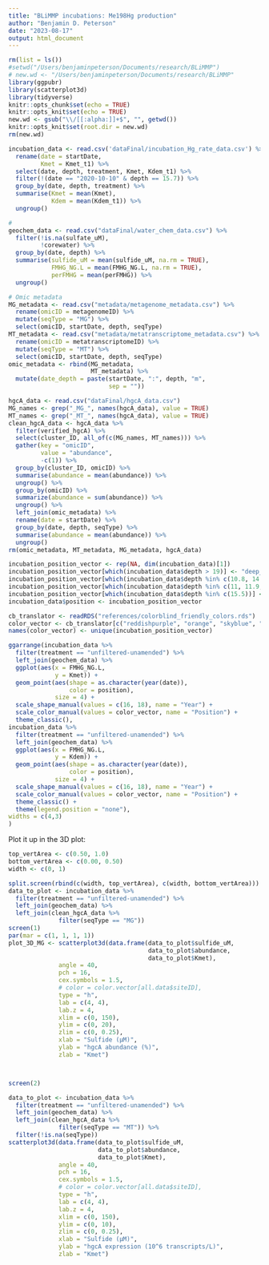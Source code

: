 ```yaml
---
title: "BLiMMP incubations: Me198Hg production"
author: "Benjamin D. Peterson"
date: "2023-08-17"
output: html_document
---
```


```r
  
rm(list = ls())
#setwd("/Users/benjaminpeterson/Documents/research/BLiMMP")
# new.wd <- "/Users/benjaminpeterson/Documents/research/BLiMMP"
library(ggpubr)
library(scatterplot3d)
library(tidyverse)
knitr::opts_chunk$set(echo = TRUE)
knitr::opts_knit$set(echo = TRUE)
new.wd <- gsub("\\/[[:alpha:]]+$", "", getwd())
knitr::opts_knit$set(root.dir = new.wd)
rm(new.wd)
```

```r
incubation_data <- read.csv('dataFinal/incubation_Hg_rate_data.csv') %>%
  rename(date = startDate,
         Kmet = Kmet_t1) %>%
  select(date, depth, treatment, Kmet, Kdem_t1) %>%
  filter(!(date == "2020-10-10" & depth == 15.7)) %>%
  group_by(date, depth, treatment) %>%
  summarise(Kmet = mean(Kmet),
            Kdem = mean(Kdem_t1)) %>%
  ungroup()

#
geochem_data <- read.csv("dataFinal/water_chem_data.csv") %>%
  filter(!is.na(sulfate_uM),
         !corewater) %>%
  group_by(date, depth) %>%
  summarise(sulfide_uM = mean(sulfide_uM, na.rm = TRUE),
            FMHG_NG.L = mean(FMHG_NG.L, na.rm = TRUE),
            perFMHG = mean(perFMHG)) %>%
  ungroup()

# Omic metadata
MG_metadata <- read.csv("metadata/metagenome_metadata.csv") %>%
  rename(omicID = metagenomeID) %>%
  mutate(seqType = "MG") %>%
  select(omicID, startDate, depth, seqType)
MT_metadata <- read.csv("metadata/metatranscriptome_metadata.csv") %>%
  rename(omicID = metatranscriptomeID) %>%
  mutate(seqType = "MT") %>%
  select(omicID, startDate, depth, seqType)
omic_metadata <- rbind(MG_metadata,
                       MT_metadata) %>%
  mutate(date_depth = paste(startDate, ":", depth, "m",
                            sep = ""))

hgcA_data <- read.csv("dataFinal/hgcA_data.csv") 
MG_names <- grep("_MG_", names(hgcA_data), value = TRUE)
MT_names <- grep("_MT_", names(hgcA_data), value = TRUE)
clean_hgcA_data <- hgcA_data %>%
  filter(verified_hgcA) %>%
  select(cluster_ID, all_of(c(MG_names, MT_names))) %>%
  gather(key = "omicID",
         value = "abundance",
         -c(1)) %>%
  group_by(cluster_ID, omicID) %>%
  summarise(abundance = mean(abundance)) %>%
  ungroup() %>%
  group_by(omicID) %>%
  summarize(abundance = sum(abundance)) %>%
  ungroup() %>%
  left_join(omic_metadata) %>%
  rename(date = startDate) %>%
  group_by(date, depth, seqType) %>%
  summarise(abundance = mean(abundance)) %>%
  ungroup()
rm(omic_metadata, MT_metadata, MG_metadata, hgcA_data)

```

```r
incubation_position_vector <- rep(NA, dim(incubation_data)[1])
incubation_position_vector[which(incubation_data$depth > 19)] <- "deep_hypo"
incubation_position_vector[which(incubation_data$depth %in% c(10.8, 14.2))] <- "turb_peak"
incubation_position_vector[which(incubation_data$depth %in% c(11, 11.9, 15.2))] <- "under_turb"
incubation_position_vector[which(incubation_data$depth %in% c(15.5))] <- "mid_hypo"
incubation_data$position <- incubation_position_vector

cb_translator <- readRDS("references/colorblind_friendly_colors.rds")
color_vector <- cb_translator[c("reddishpurple", "orange", "skyblue", "blue")]
names(color_vector) <- unique(incubation_position_vector)
```

```r
ggarrange(incubation_data %>%
  filter(treatment == "unfiltered-unamended") %>%
  left_join(geochem_data) %>%
  ggplot(aes(x = FMHG_NG.L,
             y = Kmet)) +
  geom_point(aes(shape = as.character(year(date)),
                 color = position),
             size = 4) +
  scale_shape_manual(values = c(16, 18), name = "Year") +
  scale_color_manual(values = color_vector, name = "Position") +
  theme_classic(),
incubation_data %>%
  filter(treatment == "unfiltered-unamended") %>%
  left_join(geochem_data) %>%
  ggplot(aes(x = FMHG_NG.L,
             y = Kdem)) +
  geom_point(aes(shape = as.character(year(date)),
                 color = position),
             size = 4) +
  scale_shape_manual(values = c(16, 18), name = "Year") +
  scale_color_manual(values = color_vector, name = "Position") +
  theme_classic() +
  theme(legend.position = "none"),
widths = c(4,3)
)
```



Plot it up in the 3D plot:

```r


top_vertArea <- c(0.50, 1.0)
bottom_vertArea <- c(0.00, 0.50)
width <- c(0, 1)

split.screen(rbind(c(width, top_vertArea), c(width, bottom_vertArea)))
data_to_plot <- incubation_data %>%
  filter(treatment == "unfiltered-unamended") %>%
  left_join(geochem_data) %>%
  left_join(clean_hgcA_data %>%
              filter(seqType == "MG"))
screen(1)
par(mar = c(1, 1, 1, 1))
plot_3D_MG <- scatterplot3d(data.frame(data_to_plot$sulfide_uM,
                                       data_to_plot$abundance,
                                       data_to_plot$Kmet),
              angle = 40,
              pch = 16,
              cex.symbols = 1.5,
              # color = color.vector[all.data$siteID],
              type = "h",
              lab = c(4, 4),
              lab.z = 4,
              xlim = c(0, 150),
              ylim = c(0, 20),
              zlim = c(0, 0.25),
              xlab = "Sulfide (µM)",
              ylab = "hgcA abundance (%)",
              zlab = "Kmet")



screen(2)

data_to_plot <- incubation_data %>%
  filter(treatment == "unfiltered-unamended") %>%
  left_join(geochem_data) %>%
  left_join(clean_hgcA_data %>%
              filter(seqType == "MT")) %>%
  filter(!is.na(seqType))
scatterplot3d(data.frame(data_to_plot$sulfide_uM,
                         data_to_plot$abundance,
                         data_to_plot$Kmet),
              angle = 40,
              pch = 16,
              cex.symbols = 1.5,
              # color = color.vector[all.data$siteID],
              type = "h",
              lab = c(4, 4),
              lab.z = 4,
              xlim = c(0, 150),
              ylim = c(0, 10),
              zlim = c(0, 0.25),
              xlab = "Sulfide (µM)",
              ylab = "hgcA expression (10^6 transcripts/L)",
              zlab = "Kmet")
```

